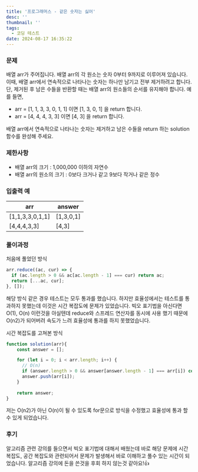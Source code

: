 ```yaml
---
title: '프로그래머스 - 같은 숫자는 싫어'
desc: ''
thumbnail: ''
tags:
  - 코딩 테스트
date: 2024-08-17 16:35:22
---
```


### 문제
배열 arr가 주어집니다. 배열 arr의 각 원소는 숫자 0부터 9까지로 이루어져 있습니다. 이때, 배열 arr에서 연속적으로 나타나는 숫자는 하나만 남기고 전부 제거하려고 합니다. 단, 제거된 후 남은 수들을 반환할 때는 배열 arr의 원소들의 순서를 유지해야 합니다. 예를 들면,

- arr = [1, 1, 3, 3, 0, 1, 1] 이면 [1, 3, 0, 1] 을 return 합니다.
- arr = [4, 4, 4, 3, 3] 이면 [4, 3] 을 return 합니다.

배열 arr에서 연속적으로 나타나는 숫자는 제거하고 남은 수들을 return 하는 solution 함수를 완성해 주세요.

### 제한사항
- 배열 arr의 크기 : 1,000,000 이하의 자연수
- 배열 arr의 원소의 크기 : 0보다 크거나 같고 9보다 작거나 같은 정수

### 입출력 예
| arr	| answer |
| --- | --- |
| [1,1,3,3,0,1,1]	| [1,3,0,1] |
| [4,4,4,3,3]	| [4,3] |


### 풀이과정

처음에 풀었던 방식
```js
arr.reduce((ac, cur) => {
  if (ac.length > 0 && ac[ac.length - 1] === cur) return ac;
  return [...ac, cur]; 
}, []);
```
해당 방식 같은 경우 테스트는 모두 통과를 했습니다.
하지만 효율성에서는 테스트를 통과하지 못했는데
이것은 시간 복잡도에 문제가 있었습니다. 빅오 표기법을 아신다면 O(1), O(n) 이런것을 아실텐데
reduce와 스프레드 연산자를 동시에 사용 했기 때문에 O(n2)가 되어버려 속도가 느려 효율성에 통과를 하지 못했었습니다.


시간 복잡도를 고쳐본 방식
```js
function solution(arr){
    const answer = [];

    for (let i = 0; i < arr.length; i++) {
      // O(n)
      if (answer.length > 0 && answer[answer.length - 1] === arr[i]) continue;
      answer.push(arr[i]);
    }
    
    return answer;
}
```

저는 O(n2)가 아닌 O(n)이 될 수 있도록 for문으로 방식을 수정했고 효율성에 통과 할 수 있게 되었습니다.


### 후기
알고리즘 관련 강의를 들으면서 빅오 표기법에 대해서 배웠는데 바로 해당 문제에 시간 복잡도, 공간 복잡도와 관련되어서 문제가 발생해서 바로 이해하고 풀수 있는 시간이 되었습니다.
알고리즘 강의에 돈을 쓴것을 후회 하지 않는것 같아요!👍